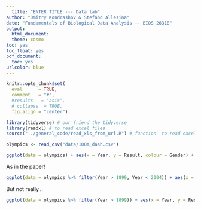 ```yaml
---
  title: "ENTER TITLE --- Data lab"
author: "Dmitry Kondrashov & Stefano Allesina"
date: "Fundamentals of Biological Data Analysis -- BIOS 26318"
output:
  html_document:
  theme: cosmo
toc: yes
toc_float: yes
pdf_document:
  toc: yes
urlcolor: blue
---
```

  
```r
knitr::opts_chunk$set(
  eval      = TRUE,
  comment   = "#",
  #results   = "asis",
  # collapse  = TRUE,
  fig.align = "center")
```

```r
library(tidyverse) # our friend the tidyverse
library(readxl) # to read excel files
source("../general_code/read_xls_from_url.R") # function  to read excel from URL
```
```r
olympics <- read_csv("data/100m_dash.csv")
```

```r
ggplot(data = olympics) + aes(x = Year, y = Result, colour = Gender) + geom_point() + geom_smooth(method = "lm")
```

As in the paper!
```r
ggplot(data = olympics %>% filter(Year > 1899, Year < 2004)) + aes(x = Year, y = Result, colour = Gender) + geom_point() + geom_smooth(method = "lm", fullrange = TRUE, se = FALSE)  + xlim(c(1890, 2200)) + ylim(c(0, 13))
```

But not really...
```r
ggplot(data = olympics %>% filter(Year > 1899)) + aes(x = Year, y = Result, colour = Gender) + geom_point() + geom_smooth(method = "lm", fullrange = TRUE, se = FALSE)  + xlim(c(1890, 2400)) + ylim(c(0, 13))
```

